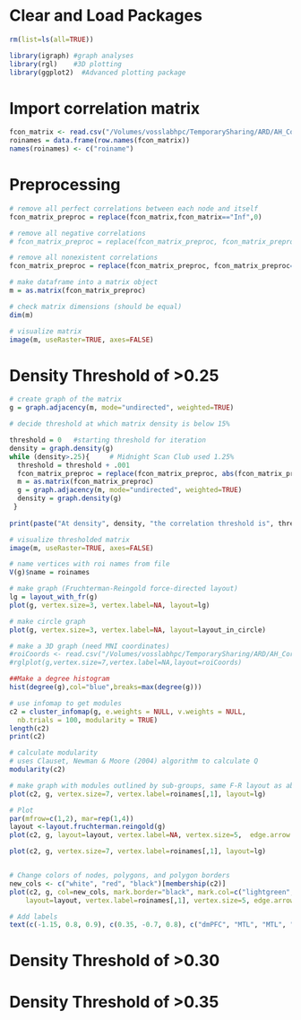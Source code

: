 

# Clear and Load Packages
```r
rm(list=ls(all=TRUE))

library(igraph)	#graph analyses
library(rgl)	#3D plotting
library(ggplot2)  #Advanced plotting package
```

# Import correlation matrix
```r
fcon_matrix <- read.csv("/Volumes/vosslabhpc/TemporarySharing/ARD/AH_Corr_Data_Nov1/GraphTheory/AndrewsHanna_Buckner98_correlationData_ROInamesShortened.csv", header=TRUE, sep = ",", row.names=1)  
roinames = data.frame(row.names(fcon_matrix))
names(roinames) <- c("roiname")
```

# Preprocessing
```r
# remove all perfect correlations between each node and itself
fcon_matrix_preproc = replace(fcon_matrix,fcon_matrix=="Inf",0)

# remove all negative correlations
# fcon_matrix_preproc = replace(fcon_matrix_preproc, fcon_matrix_preproc<0,0)

# remove all nonexistent correlations
fcon_matrix_preproc = replace(fcon_matrix_preproc, fcon_matrix_preproc=="NaN",0)
```
```r
# make dataframe into a matrix object
m = as.matrix(fcon_matrix_preproc)

# check matrix dimensions (should be equal)
dim(m)

# visualize matrix
image(m, useRaster=TRUE, axes=FALSE)
```

# Density Threshold of >0.25
```r
# create graph of the matrix
g = graph.adjacency(m, mode="undirected", weighted=TRUE)

# decide threshold at which matrix density is below 15%

threshold = 0	#starting threshold for iteration
density = graph.density(g) 
while (density>.25){     # Midnight Scan Club used 1.25%
  threshold = threshold + .001
  fcon_matrix_preproc = replace(fcon_matrix_preproc, abs(fcon_matrix_preproc)<threshold, 0)
  m = as.matrix(fcon_matrix_preproc)
  g = graph.adjacency(m, mode="undirected", weighted=TRUE)
  density = graph.density(g)
 }
 
print(paste("At density", density, "the correlation threshold is", threshold))

# visualize thresholded matrix
image(m, useRaster=TRUE, axes=FALSE)
```
```r
# name vertices with roi names from file
V(g)$name = roinames

# make graph (Fruchterman-Reingold force-directed layout)
lg = layout_with_fr(g)
plot(g, vertex.size=3, vertex.label=NA, layout=lg)

# make circle graph
plot(g, vertex.size=3, vertex.label=NA, layout=layout_in_circle)

# make a 3D graph (need MNI coordinates)
#roiCoords <- read.csv("/Volumes/vosslabhpc/TemporarySharing/ARD/AH_Corr_Data_Nov1/GraphTheory/AHseedingROIlist_coords.csv", header=TRUE, sep = ",") 
#rglplot(g,vertex.size=7,vertex.label=NA,layout=roiCoords)
```
```r
##Make a degree histogram
hist(degree(g),col="blue",breaks=max(degree(g)))
```
```r
# use infomap to get modules
c2 = cluster_infomap(g, e.weights = NULL, v.weights = NULL,
  nb.trials = 100, modularity = TRUE)
length(c2)
print(c2)

# calculate modularity 
# uses Clauset, Newman & Moore (2004) algorithm to calculate Q
modularity(c2)
```
```r
# make graph with modules outlined by sub-groups, same F-R layout as above
plot(c2, g, vertex.size=7, vertex.label=roinames[,1], layout=lg)
```

```r
# Plot
par(mfrow=c(1,2), mar=rep(1,4))
layout <-layout.fruchterman.reingold(g)
plot(c2, g, layout=layout, vertex.label=NA, vertex.size=5,  edge.arrow.size=.2)

plot(c2, g, vertex.size=7, vertex.label=roinames[,1], layout=lg)


# Change colors of nodes, polygons, and polygon borders
new_cols <- c("white", "red", "black")[membership(c2)]
plot(c2, g, col=new_cols, mark.border="black", mark.col=c("lightgreen", "pink", "purple", "yellow"), 
    layout=layout, vertex.label=roinames[,1], vertex.size=5, edge.arrow.size=.2)

# Add labels
text(c(-1.15, 0.8, 0.9), c(0.35, -0.7, 0.8), c("dmPFC", "MTL", "MTL", "MTL"))
```


# Density Threshold of >0.30


# Density Threshold of >0.35